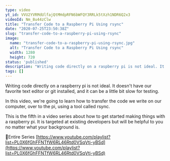 ```yaml
---
type: video
yt_id: VVU2YVRMdUlfajQtMHdpRFN6bWFQY3RRLk5tXzh1NDR6Q2x3
videoId: Nm_8u44zClw
title: "Transfer Code to a Raspberry Pi Using rsync"
date: "2020-07-25T23:50:38Z"
slug: "transfer-code-to-a-raspberry-pi-using-rsync"
image: 
  name: "transfer-code-to-a-raspberry-pi-using-rsync.jpg"
  alt: "Transfer Code to a Raspberry Pi Using rsync"
  width: 1280
  height: 720
status: 'published'
description: "Writing code directly on a raspberry pi is not ideal. It doesn't have our favorite text editor or git installed, and it can be a little bit slow for testing. "
tags: []
---
```


Writing code directly on a raspberry pi is not ideal. It doesn't have our favorite text editor or git installed, and it can be a little bit slow for testing. 

In this video, we're going to learn how to transfer the code we write on our computer, over to the pi, using a tool called rsync.

This is the fifth in a video series about how to get started making things with a raspberry pi. It is targeted at existing developers but will be helpful to you no matter what your background is.

🔗Entire Series
[https://www.youtube.com/playlist?list=PL0X6fGhFFNTfW6RL46Rtd0VSqVtj-yBSd](https://www.youtube.com/playlist?list=PL0X6fGhFFNTfW6RL46Rtd0VSqVtj-yBSd)


